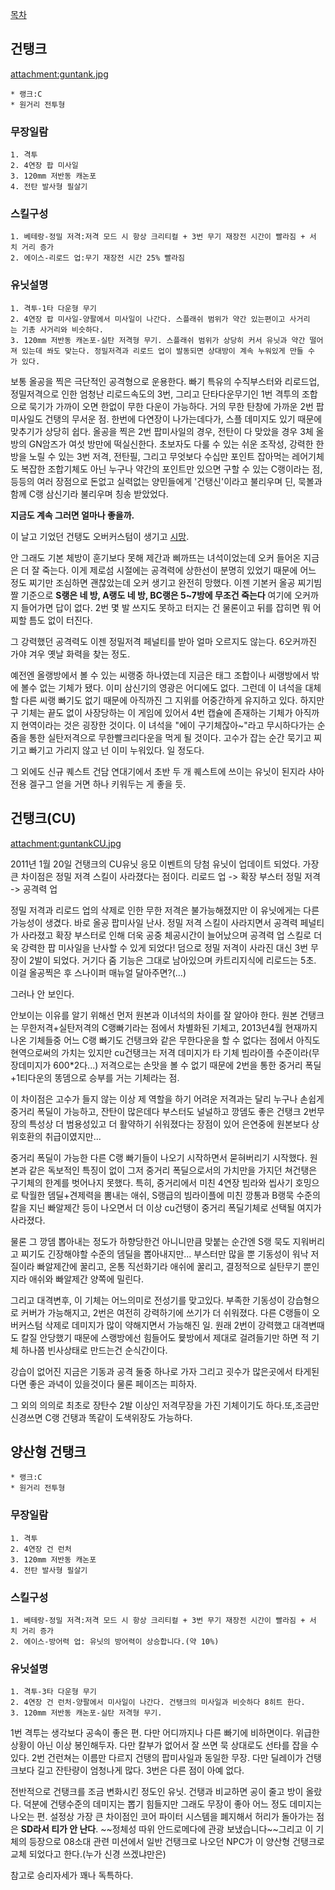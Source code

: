 [[목차]]

== 건탱크 ==
attachment:guntank.jpg

 * 랭크:C
 * 원거리 전투형

=== 무장일람 ===
 1. 격투
 2. 4연장 팝 미사일
 3. 120mm 저반동 캐논포
 4. 전탄 발사형 필살기

=== 스킬구성 ===
 1. 베테랑-정밀 저격:저격 모드 시 항상 크리티컬 + 3번 무기 재장전 시간이 빨라짐 + 서치 거리 증가
 2. 에이스-리로드 업:무기 재장전 시간 25% 빨라짐 

=== 유닛설명 ===
 1. 격투-1타 다운형 무기
 2. 4연장 팝 미사일-양팔에서 미사일이 나간다. 스플래쉬 범위가 약간 있는편이고 사거리는 기총 사거리와 비슷하다.
 3. 120mm 저반동 캐논포-실탄 저격형 무기. 스플래쉬 범위가 상당히 커서 유닛과 약간 떨어져 있는데 쏴도 맞는다. 정밀저격과 리로드 업이 발동되면 상대방이 계속 누워있게 만들 수가 있다.

보통 올공을 찍은 극단적인 공격형으로 운용한다. 빠기 특유의 수직부스터와 리로드업, 정밀저격으로 인한 엄청난 리로드속도의 3번, 그리고 단타다운무기인 1번 격투의 조합으로 묵기가 가까이 오면 한없이 무한 다운이 가능하다. 거의 무한 탄창에 가까운 2번 팝 미사일도 건탱의 무서운 점. 한번에 다연장이 나가는데다가, 스플 데미지도 있기 때문에 맞추기가 상당히 쉽다. 올공을 찍은 2번 팝미사일의 경우, 전탄이 다 맞았을 경우 3체 올방의 GN암즈가 여섯 방만에 떡실신한다.
초보자도 다룰 수 있는 쉬운 조작성, 강력한 한방을 노릴 수 있는 3번 저격, 전탄필, 그리고 무엇보다 수십만 포인트 잡아먹는 레어기체도 복잡한 조합기체도 아닌 누구나 약간의 포인트만 있으면 구할 수 있는 C랭이라는 점, 등등의 여러 장점으로 돈없고 실력없는 양민들에게 '건탱신'이라고 불리우며 딘, 묵볼과 함께 C랭 삼신기라 불리우며 칭송 받았었다.

'''지금도 계속 그러면 얼마나 좋을까.'''

이 날고 기었던 건탱도 오버커스텀이 생기고 [[시망]].

안 그래도 기본 체방이 훈기보다 못해 제간과 삐까뜨는 녀석이었는데 오커 들어온 지금은 더 잘 죽는다. 이게 제로섬 시절에는 공격력에 상한선이 분명히 있었기 때문에 어느 정도 찌기만 조심하면 괜찮았는데 오커 생기고 완전히 망했다. 이젠 기본커 올공 찌기빔짤 기준으로 '''S랭은 네 방, A랭도 네 방, BC랭은 5~7방에 무조건 죽는다''' 여기에 오커까지 들어가면 답이 없다. 2번 몇 발 쓰지도 못하고 터지는 건 물론이고 뒤를 잡히면 뭐 어찌할 틈도 없이 터진다.

그 강력했던 공격력도 이젠 정밀저격 페널티를 받아 얼마 오르지도 않는다. 6오커까진 가야 겨우 옛날 화력을 찾는 정도.

예전엔 올랭방에서 볼 수 있는 씨랭중 하나였는데 지금은 태그 조합이나 씨랭방에서 밖에 볼수 없는 기체가 됐다. 이미 삼신기의 영광은 어디에도 없다. 그런데 이 녀석을 대체할 다른 씨랭 빠기도 없기 때문에 아직까진 그 지위를 어중간하게 유지하고 있다. 하지만 구 기체는 끝도 없이 사장당하는 이 게임에 있어서 4번 캡슐에 존재하는 기체가 아직까지 현역이라는 것은 굉장한 것이다. 이 녀석을 "에이 구기체잖아~"라고 무시하다가는 순줌을 통한 실탄저격으로 무한빨크리다운을 먹게 될 것이다. 고수가 잡는 순간 묵기고 찌기고 빠기고 가리지 않고 넌 이미 누워있다. 일 정도다.

그 외에도 신규 퀘스트 건담 연대기에서 초반 두 개 퀘스트에 쓰이는 유닛이 된지라 샤아 전용 겔구그 얻을 거면 하나 키워두는 게 좋을 듯.

== 건탱크(CU) ==
attachment:guntankCU.jpg

2011년 1월 20일 건탱크의 CU유닛 응모 이벤트의 당첨 유닛이 업데이트 되었다. 
가장 큰 차이점은 정밀 저격 스킬이 사라졌다는 점이다. 
리로드 업 -> 확장 부스터 
정밀 저격 -> 공격력 업

정밀 저격과 리로드 업의 삭제로 인한 무한 저격은 불가능해졌지만 이 유닛에게는 다른 가능성이 생겼다. 바로 올공 팝미사일 난사. 
정밀 저격 스킬이 사라지면서 공격력 페널티가 사라졌고 확장 부스터로 인해 더욱 공중 체공시간이 늘어났으며 공격력 업 스킬로 더욱 강력한 팝 미사일을 난사할 수 있게 되었다! 덤으로 정밀 저격이 사라진 대신 3번 무장이 2발이 되었다. 거기다 줌 기능은 그대로 남아있으며 카트리지식에 리로드는 5초. 이걸 올공찍은 후 스나이퍼 매뉴얼 달아주면?(...)

그러나 안 보인다. 

안보이는 이유를 알기 위해선 먼저 원본과 이녀석의 차이를 잘 알아야 한다. 원본 건탱크는 무한저격+실탄저격의 C랭빠기라는 점에서 차별화된 기체고, 2013년4월 현재까지 나온 기체들중 어느 C랭 빠기도 건탱크와 같은 무한다운을 할 수 없다는 점에서 아직도 현역으로써의 가치는 있지만 cu건탱크는 저격 데미지가 타 기체 빔라이플 수준이라(무장데미지가 600*2다...) 저격으로는 손맛을 볼 수 없기 때문에 2번을 통한 중거리 폭딜+1티다운의 똥뎀으로 승부를 거는 기체라는 점.

이 차이점은 고수가 들지 않는 이상 제 역할을 하기 어려운 저격과는 달리 누구나 손쉽게 중거리 폭딜이 가능하고, 잔탄이 많은데다 부스터도 널널하고 깡뎀도 좋은 건탱크 2번무장의 특성상 더 범용성있고 더 활약하기 쉬워졌다는 장점이 있어 은연중에 원본보다 상위호환의 취급이였지만...

중거리 폭딜이 가능한 다른 C랭 빠기들이 나오기 시작하면서 묻혀버리기 시작했다. 원본과 같은 독보적인 특징이 없이 그저 중거리 폭딜으로서의 가치만을 가지던 쳐건탱은 구기체의 한계를 벗어나지 못했다. 특히, 중거리에서 미친 4연장 빔라와 씹사기 호밍으로 탁월한 뎀딜+견제력을 뽐내는 애쉬, S랭급의 빔라이플에 미친 깡통과 B랭묵 수준의 칼을 지닌 빠알제간 등이 나오면서 더 이상 cu건탱이 중거리 폭딜기체로 선택될 여지가 사라졌다.

물론 그 깡뎀 뽑아내는 정도가 하향당한건 아니니만큼 맞붙는 순간엔 S랭 묵도 지워버리고 찌기도 긴장해야할 수준의 뎀딜을 뽑아내지만... 부스터만 많을 뿐 기동성이 워낙 저질이라 빠알제간에 꿀리고, 온통 직선화기라 애쉬에 꿀리고, 결정적으로 실탄무기 뿐인지라 애쉬와 빠알제간 양쪽에 밀린다.

그리고 대격변후, 이 기체는 어느의미로 전성기를 맞고있다.
부족한 기동성이 강습형으로 커버가 가능해지고, 2번은 여전히 강력하기에 쓰기가 더 쉬워졌다. 다른 C랭들이 오버커스텀 삭제로 데미지가 많이 약해지면서 가능해진 일. 원래 2번이 강력했고 대격변때도 칼질 안당했기 때문에 스랭방에선 힘들어도 뮻방에서 제대로 걸려들기만 하면 적 기체 하나쯤 빈사상태로 만드는건 순식간이다.

강습이 없어진 지금은 기동과 공격 둘중 하나로 가자 그리고 굇수가 많은곳에서 타게된다면 좋은 과녁이 있을것이다 물론 페이즈는 피하자.

그 외의 의의로 최초로 장탄수 2발 이상인 저격무장을 가진 기체이기도 하다.또,조금만 신경쓰면 C랭 건탱과 똑같이 도색위장도 가능하다.

== 양산형 건탱크 ==
 * 랭크:C
 * 원거리 전투형

=== 무장일람 ===
 1. 격투
 2. 4연장 건 런처
 3. 120mm 저반동 캐논포
 4. 전탄 발사형 필살기

=== 스킬구성 ===
 1. 베테랑-정밀 저격:저격 모드 시 항상 크리티컬 + 3번 무기 재장전 시간이 빨라짐 + 서치 거리 증가
 2. 에이스-방어력 업: 유닛의 방어력이 상승합니다.(약 10%)

=== 유닛설명 ===
 1. 격투-3타 다운형 무기 
 2. 4연장 건 런처-양팔에서 미사일이 나간다. 건탱크의 미사일과 비슷하다 8히트 한다.
 3. 120mm 저반동 캐논포-실탄 저격형 무기. 

1번 격투는 생각보다 공속이 좋은 편. 다만 어디까지나 다른 빠기에 비하면이다. 위급한 상황이 아닌 이상 봉인해두자. 다만 칼부가 없어서 잘 쓰면 묵 상대로도 선타를 잡을 수 있다.
2번 건런쳐는 이름만 다르지 건탱의 팝미사일과 동일한 무장. 다만 딜레이가 건탱크보다 길고 잔탄량이 엄청나게 많다.
3번은 다른 점이 아예 없다.

전반적으로 건탱크를 조금 변화시킨 정도인 유닛.
건탱과 비교하면 공이 줄고 방이 올랐다. 덕분에 건탱수준의 데미지는 뽑기 힘들지만 그래도 무장이 좋아 어느 정도 데미지는 나오는 편. 설정상 가장 큰 차이점인 코어 파이터 시스템을 폐지해서 허리가 돌아가는 점은 '''SD라서 티가 안 난다'''. ~~정체성 따위 안드로메다에 관광 보냈습니다~~그리고 이 기체의 등장으로 08소대 관련 미션에서 일반 건탱크로 나오던 NPC가 이 양산형 건탱크로 교체 되었다고 한다.(누가 신경 쓰겠냐만은)

참고로 승리자세가 꽤나 독특하다.
